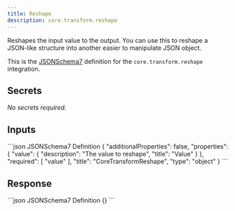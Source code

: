 ```yaml
---
title: Reshape
description: core.transform.reshape
---
```


Reshapes the input value to the output. You can use this to reshape a JSON-like structure into another easier to manipulate JSON object.

This is the [JSONSchema7](https://json-schema.org/draft-07/json-schema-release-notes) definition for the `core.transform.reshape` integration.


## Secrets
_No secrets required._

## Inputs

<CodeGroup>
```json JSONSchema7 Definition
{
    "additionalProperties": false,
    "properties": {
        "value": {
            "description": "The value to reshape",
            "title": "Value"
        }
    },
    "required": [
        "value"
    ],
    "title": "CoreTransformReshape",
    "type": "object"
}
```

</CodeGroup>

## Response

<CodeGroup>
```json JSONSchema7 Definition
{}
```

</CodeGroup>
